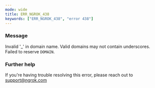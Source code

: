 ```yaml
---
mode: wide
title: ERR_NGROK_438
keywords: ["ERR_NGROK_438", "error 438"]
---
```


### Message

Invalid '\_' in domain name. Valid domains may not contain underscores. Failed to reserve `DOMAIN`.

### Further help

If you're having trouble resolving this error, please reach out to [support@ngrok.com](mailto:support@ngrok.com?subject=Help%20with%20ERR_NGROK_438)
